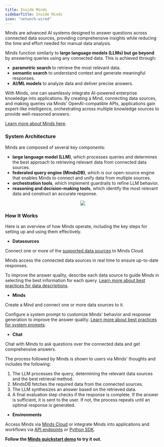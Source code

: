```yaml
---
title: Inside Minds
sidebarTitle: Inside Minds
icon: "network-wired"
---
```


Minds are advanced AI systems designed to answer questions across connected data sources, providing comprehensive insights while reducing the time and effort needed for manual data analysis.

Minds function similarly to **large language models (LLMs) but go beyond** by answering queries using any connected data. This is achieved through:

* **parametric search** to retrieve the most relevant data.
* **semantic search** to understand context and generate meaningful responses.
* **AI/ML models** to analyze data and deliver precise answers.

With Minds, one can seamlessly integrate AI-powered enterprise knowledge into applications. By creating a Mind, connecting data sources, and making queries via Minds' OpenAI-compatible APIs, applications gain expert-like intelligence, orchestrating across multiple knowledge sources to provide well-reasoned answers.

[Learn more about Minds here](https://mindsdb.com/minds).

### System Architecture

Minds are composed of several key components:

* **large language model (LLM)**, which processes queries and determines the best approach to retrieving relevant data from connected data sources.
* **federated query engine (MindsDB)**, which is our open-source engine that enables Minds to connect and unify data from multiple sources.
* **orchestration tools**, which implement guardrails to refine LLM behavior.
* **reasoning and decision-making tools**, which identify the most relevant data and construct an accurate response.

<p align="center">
  <img src="/assets/minds/MindsWorkflow.png"/>
</p>

### How It Works

Here is an overview of how Minds operate, including the key steps for setting up and using them effectively.

* **Datasources**

Connect one or more of the [supported data sources](/docs/data_sources) to Minds Cloud.

Minds access the connected data sources in real time to ensure up-to-date responses.

To improve the answer quality, describe each data source to guide Minds in selecting the best information for each query. [Learn more about best practices for data descriptions](/docs/best_practices).

* **Minds**

Create a Mind and connect one or more data sources to it.

Configure a system prompt to customize Minds' behavior and response generation to improve the answer quality. [Learn more about best practices for system prompts](/docs/best_practices).

* **Chat**

Chat with Minds to ask questions over the connected data and get comprehensive answers.

The process followed by Minds is shown to users via Minds' thoughts and includes the following:

1. The LLM processes the query, determining the relevant data sources and the best retrieval method.
2. MindsDB fetches the required data from the connected sources.
3. The LLM synthesizes an answer based on the retrieved data.
4. A final evaluation step checks if the response is complete. If the answer is sufficient, it is sent to the user. If not, the process repeats until an optimal response is generated.

* **Environments**

Access Minds via [Minds Cloud](https://mdb.ai/) or integrate Minds into applications and workflows via [API endpoints](/docs/api/minds) or [Python SDK](/docs/data-mind).

**Follow the [Minds quickstart demo](/docs/quickstart) to try it out.**

